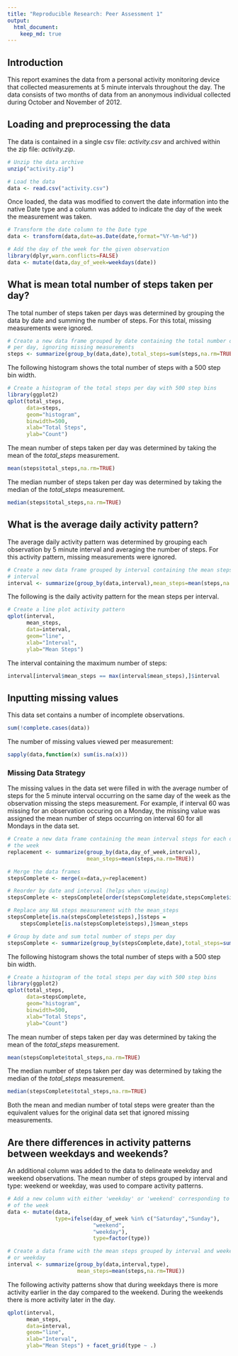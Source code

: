 ```yaml
---
title: "Reproducible Research: Peer Assessment 1"
output: 
  html_document:
    keep_md: true
---
```


## Introduction

This report examines the data from a personal activity monitoring
device that collected measurements at 5 minute intervals throughout the
day. The data consists of two months of data from an anonymous
individual collected during October and November of 2012.

## Loading and preprocessing the data

The data is contained in a single csv file: *activity.csv* and
archived within the zip file: *activity.zip*.

```r
# Unzip the data archive
unzip("activity.zip")

# Load the data
data <- read.csv("activity.csv")
```

Once loaded, the data was modified to convert the date information
into the native Date type and a column was added to indicate the day
of the week the measurement was taken.

```r
# Transform the date column to the Date type
data <- transform(data,date=as.Date(date,format="%Y-%m-%d"))

# Add the day of the week for the given observation 
library(dplyr,warn.conflicts=FALSE)
data <- mutate(data,day_of_week=weekdays(date))
```

## What is mean total number of steps taken per day?

The total number of steps taken per days was determined by grouping
the data by date and summing the number of steps. For this total,
missing measurements were ignored.

```r
# Create a new data frame grouped by date containing the total number of steps
# per day, ignoring missing measurements
steps <- summarize(group_by(data,date),total_steps=sum(steps,na.rm=TRUE))
```
The following histogram shows the total number of steps with a 500 step bin width.
```r
# Create a histogram of the total steps per day with 500 step bins
library(ggplot2)
qplot(total_steps,
      data=steps,
      geom="histogram",
      binwidth=500,
      xlab="Total Steps",
      ylab="Count")
```

The mean number of steps taken per day was determined by taking the mean of
the *total_steps* measurement.

```r
mean(steps$total_steps,na.rm=TRUE)
```

The median number of steps taken per day was determined by taking the median of
the *total_steps* measurement.

```r
median(steps$total_steps,na.rm=TRUE)
```

## What is the average daily activity pattern?

The average daily activity pattern was determined by grouping each
observation by 5 minute interval and averaging the number of
steps. For this activity pattern, missing measurements were ignored.

```r
# Create a new data frame grouped by interval containing the mean steps per
# interval
interval <- summarize(group_by(data,interval),mean_steps=mean(steps,na.rm=TRUE))
```

The following is the daily activity pattern for the mean steps per
interval.

```r
# Create a line plot activity pattern
qplot(interval,
      mean_steps,
      data=interval,
      geom="line",
      xlab="Interval",
      ylab="Mean Steps")
```

The interval containing the maximum number of steps:

```r
interval[interval$mean_steps == max(interval$mean_steps),]$interval
```

## Inputting missing values

This data set contains a number of incomplete observations.

```r
sum(!complete.cases(data))
```

The number of missing values viewed per measurement:

```r
sapply(data,function(x) sum(is.na(x)))
```

### Missing Data Strategy

The missing values in the data set were filled in with the average
number of steps for the 5 minute interval occurring on the same day of
the week as the observation missing the steps measurement. For
example, if interval 60 was missing for an observation occuring on a
Monday, the missing value was assigned the mean number of steps
occurring on interval 60 for all Mondays in the data set.

```r
# Create a new data frame containing the mean interval steps for each day of
# the week
replacement <- summarize(group_by(data,day_of_week,interval),
                         mean_steps=mean(steps,na.rm=TRUE))

# Merge the data frames 
stepsComplete <- merge(x=data,y=replacement)

# Reorder by date and interval (helps when viewing)
stepsComplete <- stepsComplete[order(stepsComplete$date,stepsComplete$interval),]

# Replace any NA steps measurement with the mean_steps
stepsComplete[is.na(stepsComplete$steps),]$steps = 
    stepsComplete[is.na(stepsComplete$steps),]$mean_steps

# Group by date and sum total number of steps per day
stepsComplete <- summarize(group_by(stepsComplete,date),total_steps=sum(steps))
```

The following histogram shows the total number of steps with a 500 step bin width.

```r
# Create a histogram of the total steps per day with 500 step bins
library(ggplot2)
qplot(total_steps,
      data=stepsComplete,
      geom="histogram",
      binwidth=500,
      xlab="Total Steps",
      ylab="Count")
```

The mean number of steps taken per day was determined by taking the mean of
the *total_steps* measurement.

```r
mean(stepsComplete$total_steps,na.rm=TRUE)
```

The median number of steps taken per day was determined by taking the median of
the *total_steps* measurement.

```r
median(stepsComplete$total_steps,na.rm=TRUE)
```

Both the mean and median number of total steps were greater than the
equivalent values for the original data set that ignored missing
measurements.

## Are there differences in activity patterns between weekdays and weekends?

An additional column was added to the data to delineate weekday and
weekend observations. The mean number of steps grouped by interval and
type: weekend or weekday, was used to compare activity patterns.

```r
# Add a new column with either 'weekday' or 'weekend' corresponding to the day
# of the week 
data <- mutate(data,
               type=ifelse(day_of_week %in% c("Saturday","Sunday"),
                           "weekend",
                           "weekday"),
                           type=factor(type))

# Create a data frame with the mean steps grouped by interval and weekend
# or weekday
interval <- summarize(group_by(data,interval,type),
                      mean_steps=mean(steps,na.rm=TRUE))
```

The following activity patterns show that during weekdays there is
more activity earlier in the day compared to the weekend. During the
weekends there is more activity later in the day.

```r
qplot(interval,
      mean_steps,
      data=interval,
      geom="line",
      xlab="Interval",
      ylab="Mean Steps") + facet_grid(type ~ .)
```
